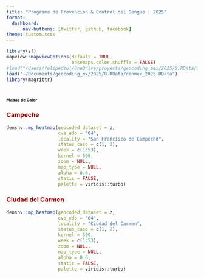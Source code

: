 ```yaml
---
title: "Programa de Prevención & Control del Dengue | 2025"
format: 
  dashboard:
      nav-buttons: [twitter, github, facebook]
theme: custom.scss
---
```


```r
library(sf)
mapview::mapviewOptions(default = TRUE,
                        basemaps.color.shuffle = FALSE)
#load("/Users/felipedzul/OneDrive/proyects/geocoding_mex/2025/8.RData/denmex_2025.RData")
load("~/Documents/geocoding_mx/2025/8.RData/denmex_2025.RData")
library(magrittr)
```


# [**Mapas de Calor**]{style="font-size:8pt"}

::: panel-tabset

### [**Campeche**]{style="color:#990000"}
```r
densnv::mp_heatmap(geocoded_dataset = z,
                   cve_edo = "04",
                   locality = "San Francisco de Campechd",
                   status_caso = c(1, 2),
                   week = c(1:53),
                   kernel = 500,
                   zoom = NULL,
                   map_type = NULL,
                   alpha = 0.6,
                   static = FALSE,
                   palette = viridis::turbo)
```

### [**Ciudad del Carmen**]{style="color:#990000"}
```r
densnv::mp_heatmap(geocoded_dataset = z,
                   cve_edo = "04",
                   locality = "Ciudad del Carmen",
                   status_caso = c(1, 2),
                   kernel = 500,
                   week = c(1:53),
                   zoom = NULL,
                   map_type = NULL,
                   alpha = 0.6,
                   static = FALSE,
                   palette = viridis::turbo)
```




:::

